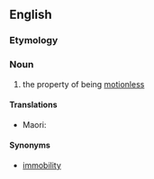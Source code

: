==English==

===Etymology===
{{suffix|en|motionless|ness}}

===Noun===
{{en-noun|-}}

# the property of being [[motionless]]


====Translations====
{{trans-top|the state of no movement}}
* Maori: {{t|mi|patekotanga}}
{{trans-mid}}
{{trans-bottom}}

====Synonyms====
* [[immobility]]